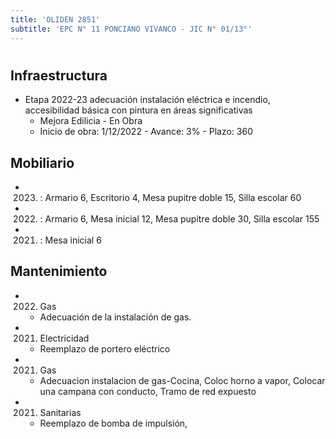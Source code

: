 ```yaml
---
title: 'OLIDEN 2851'
subtitle: 'EPC N° 11 PONCIANO VIVANCO - JIC N° 01/13°'
---
```


#
## Infraestructura

* Etapa 2022-23 adecuación instalación eléctrica e incendio, accesibilidad básica con pintura en áreas significativas 
    + Mejora Edilicia - En Obra 
    + Inicio de obra: 1/12/2022 - Avance: 3% - Plazo: 360 



## Mobiliario

*  (2023) : Armario 6, Escritorio 4, Mesa pupitre doble 15, Silla escolar 60 

*  (2022) : Armario 6, Mesa inicial 12, Mesa pupitre doble 30, Silla escolar 155 

*  (2021) : Mesa inicial 6 





## Mantenimiento

*  (2022) Gas 
    + Adecuación de la instalación de gas.

*  (2021) Electricidad 
    + Reemplazo de portero eléctrico

*  (2021) Gas 
    + Adecuacion instalacion de gas-Cocina, Coloc horno a vapor, Colocar una campana con conducto, Tramo de red expuesto

*  (2021) Sanitarias 
    + Reemplazo de bomba de impulsión,






